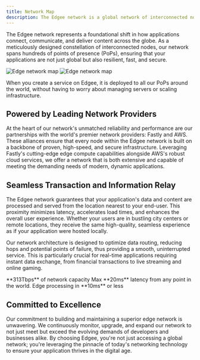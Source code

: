 ```yaml
---
title: Network Map
description: The Edgee network is a global network of interconnected nodes that communicate with each other to relay transactions and information.
---
```


The Edgee network represents a foundational shift in how applications connect, communicate, and deliver content across the globe.
As a meticulously designed constellation of interconnected nodes, our network spans hundreds of points of presence (PoPs),
ensuring that your applications are not just global but also resilient, fast, and secure.

<img
  className="block dark:hidden"
  src="/images/map-light.png"
  alt="Edge network map"
/>
<img
  className="hidden dark:block"
  src="/images/map-dark.png"
  alt="Edge network map"
/>


When you create a service on Edgee, it is deployed to all our PoPs around the world,
without having to worry about managing servers or scaling infrastructure. 


## Powered by Leading Network Providers

At the heart of our network's unmatched reliability and performance are our partnerships with the world's premier network providers: Fastly and AWS. 
These alliances ensure that every node within the Edgee network is built on a backbone of proven, high-speed, 
and secure infrastructure.
Leveraging Fastly's cutting-edge edge compute capabilities alongside AWS's robust cloud services, 
we offer a network that is both extensive and capable of meeting the demanding needs of modern, dynamic applications.

## Seamless Transaction and Information Relay

The Edgee network guarantees that your application's data and content are processed and served from the location nearest to your end-user. 
This proximity minimizes latency, accelerates load times, and enhances the overall user experience. 
Whether your users are in bustling city centers or remote locations, they receive the same high-quality, seamless experience as if your application were hosted locally.

Our network architecture is designed to optimize data routing, reducing hops and potential points of failure, thus providing a smooth, 
uninterrupted service. This is particularly crucial for real-time applications requiring instant data exchange, 
from financial transactions to live streaming and online gaming.

<CardGroup cols={2}>
  <Card icon="tower-broadcast" iconType="duotone" color="#8924A6">
    **313Tbps** of network capacity
  </Card>
  
  <Card icon="gauge-simple-high" iconType="duotone" color="#8924A6" >
    Max **20ms** latency from any point in the world.
  </Card>

  <Card icon="microchip" iconType="duotone" color="#8924A6">
    Edge processing in **10ms** or less
  </Card>
</CardGroup>


## Committed to Excellence

Our commitment to building and maintaining a superior edge network is unwavering. We continuously monitor, upgrade, and expand our 
network to not just meet but exceed the evolving demands of developers and businesses alike. By choosing Edgee, you're not just accessing 
a global network; you're leveraging the pinnacle of today's networking technology to ensure your application thrives in the digital age.
